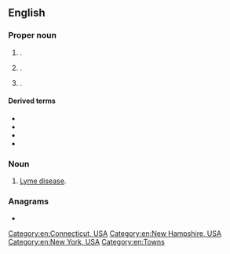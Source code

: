 {{also|lyme}}
==English==

===Proper noun===
{{en-proper noun}}

# {{place|en|town|co/New London County|s/Connecticut}}.
# {{place|en|town|s/New Hampshire}}.
# {{place|en|town|s/New York}}.

====Derived terms====
* {{l|en|Lyme disease}}
* {{l|en|Lyme Regis}}
* {{l|en|Newcastle-under-Lyme}}
* {{l|en|Old Lyme}}

===Noun===
{{en-noun|-}}

# {{lb|en|informal}} [[Lyme disease]].

===Anagrams===
* {{anagrams|en|a=elmy|elmy|myel-|yelm|ylem}}

[[Category:en:Connecticut, USA]]
[[Category:en:New Hampshire, USA]]
[[Category:en:New York, USA]]
[[Category:en:Towns]]